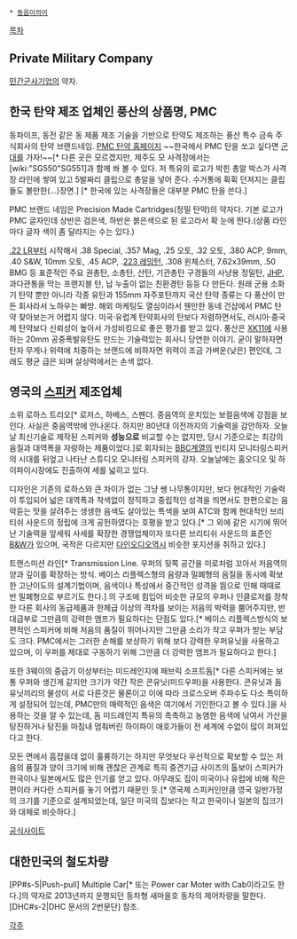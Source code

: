  * [[동음이의어]]

[[목차]]
== Private Military Company ==
[[민간군사기업]]의 약자.

== 한국 탄약 제조 업체인 풍산의 상품명, PMC ==
동파이프, 동전 같은 동 제품 제조 기술을 기반으로 탄약도 제조하는 풍산 특수 금속 주식회사의 탄약 브랜드네임. [http://www.pmcammo.com/ PMC 탄약 홈페이지] ~~한국에서 PMC 탄을 쏘고 싶다면 [[군대]]를 가자!~~[* 다른 곳은 모르겠지만, 제주도 모 사격장에서는 [wiki:"SG550"SG551]과 함께 쏴 볼 수 있다. 저 특유의 로고가 박힌 총알 박스가 사격장 라인에 쌓여 있고 5발짜리 클립으로 총알을 넣어 준다. 수거통에 휙휙 던져지는 클립들도 볼만한(...)장면.] [* 한국에 있는 사격장들은 대부분 PMC 탄을 쓴다.]

PMC 브랜드 네임은 Precision Made Cartridges(정밀 탄약)의 약자다. 기본 로고가 PMC 글자인데 상반은 검은색, 하반은 붉은색으로 된 로고라서 확 눈에 띈다.(상품 라인마다 글자 색이 좀 달라지는 수는 있다.)

[[.22 LR]]부터 시작해서 .38 Special, .357 Mag, .25 오토, .32 오토, .380 ACP, 9mm, .40 S&W, 10mm 오토, .45 ACP, .[[223 레밍턴]], .308 윈체스터, 7.62x39mm, .50 BMG 등 표준적인 주요 권총탄, 소총탄, 산탄, 기관총탄 구경들의 사냥용 정밀탄, [[JHP]], 과다관통을 막는 프랜지블 탄, 납 누출이 없는 친환경탄 등등 다 만든다. 원래 군용 소화기 탄약 뿐만 아니라 각종 유탄과 155mm 자주포탄까지 국산 탄약 종류는 다 풍산이 만든 회사라서 노하우는 빠방. 해외 마케팅도 열심이라서 웬만한 동네 건샵에서 PMC 탄약 찾아보는거 어렵지 않다. 미국·유럽계 탄약회사의 탄보다 저렴하면서도, 러시아·중국제 탄약보다 신뢰성이 높아서 가성비킹으로 좋은 평가를 받고 있다. 풍산은 [[XK11]]에 사용하는 20mm 공중폭발유탄도 만드는 기술력있는 회사니 당연한 이야기. 굳이 말하자면 탄자 무게나 위력에 치중하는 브랜드에 비하자면 위력이 조금 가벼운(낮은) 편인데, 그래도 평균 급은 되며 살상력에서는 손색 없다.

== 영국의 [[스피커]] 제조업체 ==
소위 로하스 트리오[* 로저스, 하베스, 스펜더. 중음역의 운치있는 보컬음색에 강점을 보인다. 사실은 중음역밖에 안나온다. 하지만 80년대 이전까지의 기술력을 감안하자. 오늘날 최신기술로 제작된 스피커와 '''성능으로''' 비교할 수는 없지만, 당시 기준으로는 최강의 음질과 대역폭을 자랑하는 제품이었다.]로 회자되는 [[BBC]]계열의 빈티지 모니터링스피커의 시대를 뒤엎고 나타난 스튜디오 모니터링 스피커의 강자. 오늘날에는 홈오디오 및 하이파이시장에도 진출하여 세를 넓히고 있다.

디자인은 기존의 로하스와 큰 차이가 없는 그냥 쌩 나무통이지만, 보다 현대적인 기술력이 투입되어 넓은 대역폭과 착색없이 정직하고 중립적인 성격을 띄면서도 한편으로는 음악듣는 맛을 살려주는 생생한 음색도 살아있는 특색을 보여 ATC와 함께 현대적인 브리티쉬 사운드의 정립에 크게 공헌하였다는 호평을 받고 있다.[* 그 외에 같은 시기에 뛰어난 기술력을 앞세워 사세를 확장한 경쟁업체이자 또다른 브리티쉬 사운드의 표준인 [[B&W]]가 있으며, 국적은 다르지만 [[다인오디오]]역시 비슷한 포지션을 취하고 있다.]

트랜스미션 라인[* Transmission Line. 우퍼의 뒷쪽 공간을 미로처럼 꼬아서 저음역의 양과 깊이를 확장하는 방식. 베이스 리플렉스형의 음량과 밀폐형의 음질을 동시에 확보한 고난이도의 설계기법이며, 음색이나 특성에서 중간적인 성격을 띔으로 인해 때때로 반 밀폐형으로 부르기도 한다.] 의 구조에 힘입어 비슷한 규모의 우퍼나 인클로저를 장착한 다른 회사의 동급제품과 한체급 이상의 격차를 보이는 저음의 박력을 뿜어주지만, 반대급부로 그만큼의 강력한 앰프가 필요하다는 단점도 있다.[* 베이스 리플렉스방식의 보편적인 스피커에 비해 저음의 품질이 뛰어나지만 그만큼 소리가 작고 우퍼가 받는 부담도 크다. PMC에서는 그러한 손해를 보상하기 위해 보다 강력한 우퍼유닛을 사용하고 있으며, 이 우퍼를 제대로 구동하기 위해 그만큼 더 강력한 앰프가 필요하다고 한다.]

또한 3웨이의 중급기 이상부터는 미드레인지에 패브릭 소프트돔[* 다른 스피커에는 보통 우퍼와 생긴게 같지만 크기가 약간 작은 콘유닛(미드우퍼)을 사용한다. 콘유닛과 돔유닛끼리의 물성이 서로 다른것은 물론이고 이에 따라 크로스오버 주파수도 다소 특이하게 설정되어 있는데, PMC만의 매력적인 음색은 여기에서 기인한다고 볼 수 있다.]을 사용하는 것을 알 수 있는데, 돔 미드레인지 특유의 촉촉하고 농염한 음색에 낚여서 가산을 탕진하거나 탕진을 마침내 멈춰버린 하이파이 애호가들이 전 세계에 수없이 많이 퍼져있다고 한다.

모든 면에서 흠잡을데 없이 훌륭하기는 하지만 무엇보다 우선적으로 확보할 수 있는 저음의 품질과 양이 크기에 비해 괜찮은 관계로 특히 중견기급 사이즈의 톨보이 스피커가 한국이나 일본에서도 많은 인기를 얻고 있다. 아무래도 집이 미국이나 유럽에 비해 작은 편이라 커다란 스피커를 놓기 어렵기 때문인 듯.[* 영국제 스피커인만큼 영국 일반가정의 크기를 기준으로 설계되었는데, 일단 미국의 집보다는 작고 한국이나 일본의 집크기와 대체로 비슷하다.]

[http://www.pmc-speakers.com/ 공식사이트]

== 대한민국의 철도차량 ==
[PP#s-5|Push-pull] Multiple Car[* 또는 Power car Moter with Cab이라고도 한다.]의 약자로 2013년까지 운행되던 동차형 새마을호 동차의 제어차량을 말한다. [DHC#s-2|DHC 문서의 2번문단] 참조.

[[각주]]
